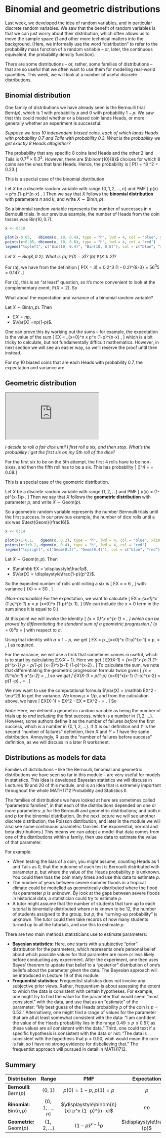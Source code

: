 # Binomial and geometric distributions  {#L11-binomial-poisson}

Last week, we developed the idea of random variables, and in particular discrete random variables. We saw that the benefit of random variables is that we can just worry about their distribution, which often allows us to move the sample space $\Omega$ and other more technical matters into the background. (Here, we informally use the word "distribution" to refer to the probability mass function of a random variable -- or, later, the continuous equivalent, the probability density function).

There are some distributions -- or, rather, some families of distributions -- that are so useful that we often want to use them for modelling real-world quantities. This week, we will look at a number of useful discrete distributions.

## Binomial distribution  {#binomial}

<!--
:::: {.videowrap}
::: {.videowrapper}
<iframe src="https://www.youtube.com/embed/x6pVSCBjuzk"></iframe>
:::
::::
-->

One family of distributions we have already seen is the Bernoulli trial $\text{Bern}(p)$, which is 1 with probability $p$ and 0 with probability $1-p$. We saw that this could model whether or a biased coin lands Heads, or more generally whether an experiment is successful.

::: {.example}
*Suppose we toss 10 independent biased coins, each of which lands Heads with probability 0.7 and Tails with probability 0.3. What is the probability we get exactly 8 Heads altogether?*

The probability that any specific 8 coins land Heads and the other 2 land Tails is $0.7^8\times 0.3^2$. However, there are $\binom{10}{8}$ choices for which 8 coins are the ones that land Heads. Hence, the probability is
\[ \mathbb P(\text{8 Heads}) = \binom{10}{8} \times 0.7^8 \times 0.3^2 = 0.23.\]
:::

This is a special case of the binomial distribution.

::: {.definition}
Let $X$ be a discrete random variable with range $\{0,1,2,\dots,n\}$ and PMF
\[ p(x) = \binom{n}{x} p^x (1-p)^{n-x} . \]
Then we say that $X$ follows the **binomial distribution** with parameters $n$ and $k$, and write $X \sim \text{Bin}(n,p)$.
:::

So a binomial random variable represents the number of successes in $n$ Bernoulli trials. In our previous example, the number of Heads from the coin tosses was $\text{Bin}(10, 0.7)$.


```r
x <- 0:10

plot(x-0.05,   dbinom(x, 10, 0.4), type = "h", lwd = 4, col = "blue", ylim = c(0, 0.3), xlab = "x", ylab = "probability mass function p(x)")
points(x+0.05, dbinom(x, 10, 0.8), type = "h", lwd = 4, col = "red")
legend("topleft", c("Bin(10, 0.4)", "Bin(10, 0.8)"), col = c("blue", "red"), lwd = 4)
```

::: {.example}
*Let $X \sim \mathrm{Bin}(8, 0.2)$. What is (a) $\mathbb P(X = 3)$? (b) $\mathbb P(X \geq 2)$?*

For (a), we have from the definition
\[ \mathbb P(X = 3) = \binom83 0.2^3 (1 - 0.2)^{8-3} = 56\times 0.2^3\times0.8^5 = 0.147 .\]

For (b), this is an "at least" question, so it's more convenient to look at the complementary event, $\mathbb P(X < 2)$. So
\begin{align*}
\mathbb P(X \geq 2) &= 1 - \mathbb P(X < 2) \\
  &= 1 - \mathbb P(X = 0) - \mathbb P(X = 1) \\
  &= 1 - 0.8^8 - 8\times 0.2 \times 0.8^7 \\
  &= 1 - 0.168 - 0.336 \\
  & = 0.497 .
\end{align*}
:::

What about the expectation and variance of a binomial random variable?

::: {.theorem}
Let $X \sim \text{Bin}(n, p)$. Then

* $\mathbb EX = np$,
* $\Var(X) =np(1-p)$.
:::

One can prove this by working out the sums -- for example, the expectation is the value of the sum
\[ \mathbb EX = \sum_{x=0}^n x \binom{n}{x} p^x (1-p)^{n-x} , \]
which is a bit tricky to calculate, but not fundamentally difficult mathematics.
However, in next section we will see an easier way, so we'll reserve the proof until then instead.

For my 10 biased coins that are each Heads with probability $0.7$, the expectation and variance are
\begin{align*}
  \mathbb EX &= 10 \times 0.7 = 7 \\
  \Var(X) &= 10 \times 0.7 \times 0.3 = 2.1
\end{align*}



## Geometric distribution  {#geometric}

:::: {.videowrap}
::: {.videowrapper}
<iframe src="https://www.youtube.com/embed/kQsgZ-kF6PY"></iframe>
:::
::::

::: {.example}
*I decide to roll a fair dice until I first roll a six, and then stop. What's the probability I get the first six on my 5th roll of the dice?*

For the first six to be on the 5th attempt, the first 4 rolls have to be non-sixes, and then the fifth roll has to be a six. This has probability
\[ \left(\tfrac56\right)^4 \times  \tfrac16 = \tfrac{625}{7776} = 0.08.\]
:::

This is a special case of the geometric distribution.

::: {.definition}
Let $X$ be a discrete random variable with range $\{1,2,\dots\}$ and PMF
\[ p(x) = (1-p)^{x-1}p . \]
Then we say that $X$ follows the **geometric distribution** with parameter $p$, and write $X \sim \text{Geom}(p)$.
:::

So a geometric random variable represents the number Bernoulli trials until the first success. In our previous example, the number of dice rolls until a six was $\text{Geom}(\frac16)$.


```r
x <- 0:14

plot(x+1-0.1,   dgeom(x, 0.2), type = "h", lwd = 4, col = "blue", xlim = c(0, 15), ylim = c(0, 0.4), xlab = "x", ylab = "probability mass function p(x)")
points(x+1+0.1, dgeom(x, 0.4), type = "h", lwd = 4, col = "red")
legend("topright", c("Geom(0.2)", "Geom(0.4)"), col = c("blue", "red"), lwd = 4)
```

::: {.theorem}
Let $X \sim \text{Geom}(n, p)$. Then

* $\mathbb EX = \displaystyle\frac1p$,
* $\Var(X) = \displaystyle\frac{1-p}{p^2}$.
:::

So the expected number of rolls until rolling a six is
\[ \mathbb EX = \frac{1}{\frac16} = 6 , \]
with variance
\[ \Var(X) = \frac{1 - \frac16}{\big(\frac16\big)^2} = 30 . \]

::: {.proof}
*(Non-examinable)*
For the expectation, we want to calculate
\[ \mathbb EX = \sum_{x=1}^\infty x (1-p)^{x-1} p = p \sum_{x=0}^\infty x (1-p)^{x-1}. \]
(We can include the $x = 0$ term in the sum since it is equal to 0.)

At this point we will invoke the identity
\[ \sum_{x = 0}^\infty x a^{x-1} = \frac{1}{(1-a)^2} , \]
which can be proved by differentiating the standard sum of a geometric progression
\[ \sum_{x = 0}^\infty a^x = \frac{1}{1 - a} \]
with respect to $a$.

Using that identity with $a = 1-p$, we get
\[ \mathbb EX = p \sum_{x=0}^\infty x (1-p)^{x-1} = p\, \frac{1}{\big(1 - (1-p)\big)^2} = \frac{1}{p} , \]
as required.

For the variance, we will use a trick that sometimes comes in useful, which is to start by calculating $\mathbb EX(X-1)$. Here we get
\[ \mathbb EX(X-1) = \sum_{x=1}^\infty x (x-1) (1-p)^{x-1} p = p(1-p) \sum_{x=0}^\infty x(x-1) (1-p)^{x-2} . \]
To calculate the sum, we note that differentiating the geometric progression formula twice gives
\[ \sum_{x = 0}^\infty x(x-1) a^{x-2} = \frac{2}{(1-a)^3} , \]
so we get
\[ \mathbb EX(X-1) = p(1-p) \sum_{x=0}^\infty x(x-1) (1-p)^{x-2} = p(1 -p) \, \frac{2}{p^3} = \frac{2(1-p)}{p^2} . \]

We now want to use the computational formula $\Var(X) = \mathbb EX^2 - \mu^2$ to get the variance. We know $\mu = 1/p$, and from the calculation above, we have
\[ \mathbb EX(X-1) = \mathbb EX^2 - \mathbb EX = \mathbb EX^2 - \frac{1}{p} = \frac{2(1-p)}{p^2} . \]
So
\begin{align*}
\Var(X) = \mathbb EX^2 - \mu^2
&= \left(\frac{2(1-p)}{p^2} + \frac{1}{p}\right) - \left(\frac{1}{p}\right)^2 \\
&= \frac{2(1-p) + p - 1}{p^2} \\
&= \frac{1-p}{p^2} .
\end{align*}
:::

*Note:* Here, we defined a geometric random variable as being the number of trials up to *and including* the first success, which is a number in $\{1, 2, \dots\}$. However, some authors define it as the number of failures *before* the first success, which is a number in $\{0, 1, 2,\dots\}$. If $X$ is our definition and $Y$ is the second "number of failures" definition, then $X$ and $Y+1$ have the same distribution. Annoyingly, R uses the "number of failures before success" definition, as we will discuss in a later R worksheet.


## Distributions as models for data  {#models}

Families of distributions -- like the Bernoulli, binomial and geometric distributions we have seen so far in this module -- are very useful for models in statistics. This idea is developed Bayesian statistics we will discuss in Lectures 19 and 20 of this module, and is an idea that is extremely important throughout the whole MATH1712 Probability and Statistics II.

The families of distributions we have looked at here are sometimes called "parametric families", in that each of the distributions depended on one or more parameters: $p$ for the Bernoulli and geometric distributions; and both $n$ and $p$ for the binomial distribution. (In the next lecture we will see another discrete distribution, the Poisson distribution, and later in the module we will also see some continuous parametric families: the exponential, normal and beta distributions.) This means we can adopt a model that data comes from one of the distributions within a family, then use data to estimate the value of that parameter.

For example:

* When testing the bias of a coin, you might assume, counting Heads as 1 and Tails as 0, that the outcome of each test is Bernoulli distributed with parameter $p$, but where the value of the Heads probability $p$ is unknown. You could then toss the coin many times and use this data to estimate $p$.
* The number of years between severe summer floods in a tropical climate could be modelled as geometrically distributed where the flood risk parameter $p$ is unknown. By look at the gaps between severe floods in historical data, a statistician could try to estimate $p$.
* A tutor might assume that the number of students that turn up to each tutorial is binomially distributed where $n$ is known to be 12, the number of students assigned to the group, but $p$, the "turning-up probability" is unknown. The tutor could then take records of how many students turned up to all the tutorials, and use this to estimate $p$.

There are two main methods statisticians use to estimate parameters:

* **Bayesian statistics:** Here, one starts with a subjective "prior" distribution for the parameters, which represents one's personal belief about which possible values for that parameter are more or less likely before conducting any experiment. After the experiment, one then uses Bayes' theorem to update that belief to a "posterior" distribution of one's beliefs about the parameter *given* the data. The Bayesian approach will be introduced in Lecture 19 of this module.
* **Frequentist statistics:** Frequentist statistics does not involve any subjective prior views. Rather, frequentism is about assessing the extent to which the data is consistent with certain hypotheses. For example, one might try to find the value for the parameter that would seem "most consistent" with the data, and use that as an "estimate" of the parameter: "My best guess of the Heads probability $p$ of the coin is $p = 0.53$." Alternatively, one might find a range of values for the parameter that are all at least somewhat consistent with the data: "I am confident the value of the Heads probability lies in the range $0.49 \leq p \leq 0.57$, as these values are all consistent with the data." Third, one could text if a specific hypothesis is consistent with the data or not: "The data is consistent with the hypothesis that $p = 0.50$, whih would mean the coin is fair, so I have no strong evidence for disbelieving that." The frequentist approach will pursued in detail in MATH1712.



## Summary  {#summary-L11 .unnumbered}

| Distribution | Range | PMF | Expectation | Variance |
|:----|:-:|:-:|:-:|:-:|
| **Bernoulli:** $\text{Bern}(p)$ | $\{0,1\}$ | $p(0) = 1- p$, $p(1) = p$ | $p$ | $p(1-p)$ |
| **Binomial:** $\text{Bin}(n,p)$ | $\{0,1,\dots,n\}$ | $\displaystyle\binom{n}{x} p^x (1-p)^{n-x}$ | $np$ | $np(1-p)$ |
| **Geometric:** $\text{Geom}(p)$ | $\{1,2,\dots\}$ | $(1-p)^{x-1}p$ | $\displaystyle\frac{1}{p}$ | $\displaystyle\frac{1-p}{p^2}$ |
